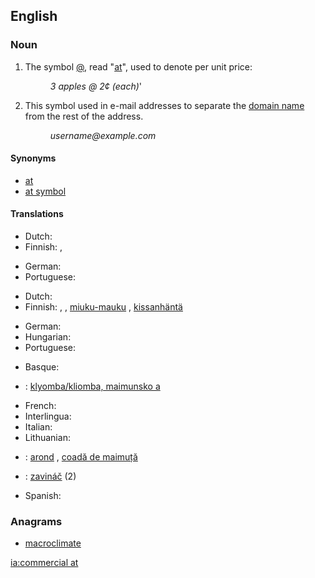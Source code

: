 ==English==

===Noun===
{{en-noun}}

# The symbol [[@]], read "[[at]]", used to denote per unit price:
#: ''3 apples @ 2¢ (each)'''
# This symbol used in e-mail addresses to separate the [[domain name]] from the rest of the address.
#: ''username@example.com''

====Synonyms====
* [[at]]
* [[at symbol]]

====Translations====
{{trans-top|denoting unit price}}
* Dutch: {{t+|nl|aan}}
* Finnish: {{t+|fi|kpl}}, {{t+|fi|à}}
{{trans-mid}}
* German: {{t+|de|je}}
* Portuguese: {{t|pt|arroba|f}}
{{trans-bottom}}

{{trans-top|domain name separator in e-mail addresses}}
* Dutch: {{t|nl|apenstaart}} <!--belongs under Dutch entry (literally "ape tail") -->
* Finnish: {{t|fi|at-merkki}}, {{t|fi|ät-merkki}}, [[miuku-mauku]] {{qualifier|slang}}, [[kissanhäntä]] {{qualifier|slang}}
{{trans-mid}}
* German: {{t+|de|Klammeraffe|m}}
* Hungarian: {{t+|hu|kukac}}
* Portuguese: {{t|pt|arroba|f}}
{{trans-bottom}}

{{checktrans-top}}
* Basque: {{t-check|eu|a bildua}}
* {{ttbc|bg}}: [[klyomba/kliomba, maimunsko a]]
* French: {{t+check|fr|arrobe|f}}
* Interlingua: {{t-check|ia|a commercial}}
* Italian: {{t+check|it|chiocciola|f}}
* Lithuanian: {{t+check|lt|eta}}
* {{ttbc|ro}}: [[arond]] {{g|n}}, [[coadă de maimuță]] {{g|f}} <!--belongs under Romanian entry (literally "monkey-tail") -->
* {{ttbc|sk}}: [[zavináč]] {{g|m}} (2)
* Spanish: {{t+check|es|arroba|f}}
{{trans-bottom}}

===Anagrams===
* [[macroclimate#English|macroclimate]]

[[ia:commercial at]]
